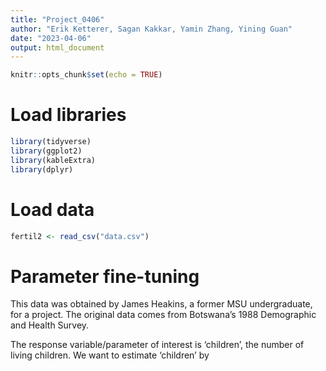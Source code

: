 ```yaml
---
title: "Project_0406"
author: "Erik Ketterer, Sagan Kakkar, Yamin Zhang, Yining Guan"
date: "2023-04-06"
output: html_document
---
```


```r
knitr::opts_chunk$set(echo = TRUE)
```

# Load libraries
```r
library(tidyverse)
library(ggplot2)
library(kableExtra)
library(dplyr)
```

# Load data
```r
fertil2 <- read_csv("data.csv")
```

# Parameter fine-tuning
This data was obtained by James Heakins, a former MSU undergraduate, for a project.  The original data comes from Botswana's 1988 Demographic and Health Survey. 

The response variable/parameter of interest is 'children', the number of living children.  We want to estimate 'children' by 
```r

```

